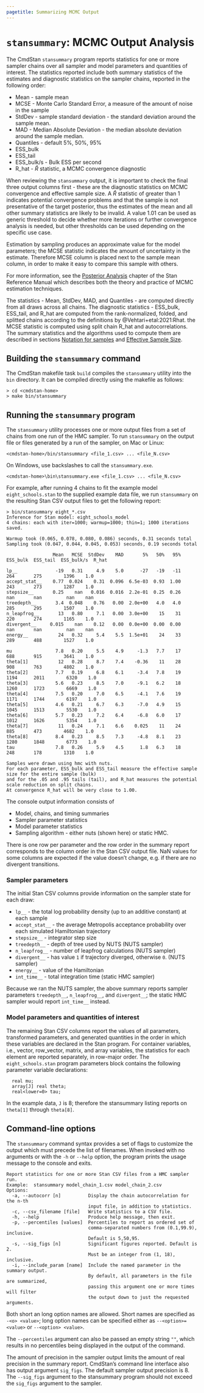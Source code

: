 ```yaml
---
pagetitle: Summarizing MCMC Output
---
```


# `stansummary`: MCMC Output Analysis {#stansummary}

The CmdStan `stansummary` program reports statistics for one or more sampler chains
over all sampler and model parameters and quantities of interest.
The statistics reported include both summary statistics of the estimates and
diagnostic statistics on the sampler chains, reported in the following order:


- Mean - sample mean
- MCSE - Monte Carlo Standard Error, a measure of the amount of noise in the sample
- StdDev - sample standard deviation - the standard deviation around the sample mean.
- MAD - Median Absolute Deviation  - the median absolute deviation around the sample median.
- Quantiles - default 5%, 50%, 95%
- ESS_bulk
- ESS_tail
- ESS_bulk/s - Bulk ESS per second
- R_hat - $\hat{R}$ statistic, a MCMC convergence diagnostic

When reviewing the `stansummary` output, it is important to check the final three
output columns first - these are the diagnostic statistics on MCMC convergence and
effective sample size.
A $\hat{R}$ statistic of greater than $1$ indicates potential convergence problems and that the sample is not presentative of the target posterior, thus the estimates of the mean and all other summary statistics are likely to be invalid. A value $1.01$ can be used as generic threshold to decide whether more iterations or further convergence analysis is needed, but other thresholds can be used depending on the specific use case.

Estimation by sampling produces an approximate value for the model parameters;
the MCSE statistic indicates the amount of uncertainty in the estimate.
Therefore MCSE column is placed next to the sample mean column,
in order to make it easy to compare this sample with others.

For more information, see the
[Posterior Analysis](https://mc-stan.org/docs/reference-manual/analysis.html)
chapter of the Stan Reference Manual which describes both the theory and practice of MCMC
estimation techniques.

The statistics - Mean, StdDev, MAD, and Quantiles - are computed directly from all draws across all chains.
The diagnostic statistics - ESS_bulk, ESS_tail, and R_hat are computed from the rank-normalized,
folded, and splitted chains according to the definitions by @Vehtari+etal:2021:Rhat.
the MCSE statistic is computed using split chain R_hat and autocorrelations.
The summary statistics and the algorithms used to compute them are described in sections
[Notation for samples](https://mc-stan.org/docs/reference-manual/analysis.html#notation-for-samples-chains-and-draws)
and
[Effective Sample Size](https://mc-stan.org/docs/reference-manual/analysis.html#effective-sample-size.section).

## Building the `stansummary` command

The CmdStan makefile task `build` compiles the `stansummary` utility
into the `bin` directory.
It can be compiled directly using the makefile as follows:
```
> cd <cmdstan-home>
> make bin/stansummary
```

## Running the `stansummary` program

The `stansummary` utility processes one or more output files from a set of
chains from one run of the HMC sampler.
To run `stansummary` on the output file or files generated by a run of
the sampler, on Mac or Linux:
```
<cmdstan-home>/bin/stansummary <file_1.csv> ... <file_N.csv>
```
On Windows, use backslashes to call the `stansummary.exe`.
```
<cmdstan-home>\bin\stansummary.exe <file_1.csv> ... <file_N.csv>
```

For example, after running 4 chains to fit the example model `eight_schools.stan`
to the supplied example data file, we run `stansummary` on the resulting Stan CSV
output files to get the following report:

```
> bin/stansummary eight_*.csv
Inference for Stan model: eight_schools_model
4 chains: each with iter=1000; warmup=1000; thin=1; 1000 iterations saved.

Warmup took (0.065, 0.078, 0.080, 0.086) seconds, 0.31 seconds total
Sampling took (0.047, 0.044, 0.045, 0.053) seconds, 0.19 seconds total

                 Mean   MCSE  StdDev    MAD       5%   50%   95%  ESS_bulk  ESS_tail  ESS_bulk/s  R_hat

lp__              -19   0.31     4.9    5.0      -27   -19   -11       264       275        1396    1.0
accept_stat__    0.77  0.024    0.31  0.096  6.5e-03  0.93  1.00       243       273        1287    1.0
stepsize__       0.25    nan   0.016  0.016  2.2e-01  0.25  0.26       nan       nan         nan    nan
treedepth__       3.4  0.048    0.76   0.00  2.0e+00   4.0   4.0       285       295        1507    1.0
n_leapfrog__       13   0.80     7.1   0.00  3.0e+00    15    31       220       274        1165    1.0
divergent__     0.015    nan    0.12   0.00  0.0e+00  0.00  0.00       nan       nan         nan    nan
energy__           24   0.32     5.4    5.5  1.5e+01    24    33       289       488        1527    1.0

mu                7.8   0.20     5.5    4.9     -1.3   7.7    17       688       915        3641    1.0
theta[1]           12   0.28     8.7    7.4    -0.36    11    28       908       763        4802    1.0
theta[2]          7.7   0.19     6.8    6.1     -3.4   7.8    19      1194      2011        6320    1.0
theta[3]          5.6   0.23     8.5    7.0     -9.1   6.2    18      1260      1723        6669    1.0
theta[4]          7.5   0.20     7.0    6.5     -4.1   7.6    19      1171      1744        6197    1.0
theta[5]          4.6   0.21     6.7    6.3     -7.0   4.9    15      1045      1513        5530    1.0
theta[6]          5.7   0.23     7.2    6.4     -6.8   6.0    17      1012      1626        5354    1.0
theta[7]           11   0.24     7.1    6.6    0.025    11    24       885       473        4682    1.0
theta[8]          8.4   0.23     8.5    7.3     -4.8   8.1    23      1280      1848        6773    1.0
tau               7.8   0.26     5.9    4.5      1.8   6.3    18       248       178        1310    1.0

Samples were drawn using hmc with nuts.
For each parameter, ESS_bulk and ESS_tail measure the effective sample size for the entire sample (bulk)
and for the .05 and .95 tails (tail), and R_hat measures the potential scale reduction on split chains.
At convergence R_hat will be very close to 1.00.
```

The console output information consists of

- Model, chains, and timing summaries
- Sampler parameter statistics
- Model parameter statistics
- Sampling algorithm - either nuts (shown here) or static HMC.

There is one row per parameter and the row order in the summary report corresponds
to the column order in the Stan CSV output file. NaN values for some columns are
expected if the value doesn't change, e.g. if there are no divergent transitions.

### Sampler parameters

The initial Stan CSV columns provide information on the sampler state for each draw:

- `lp__` - the total log probability density (up to an additive constant) at each sample
- `accept_stat__ ` - the average Metropolis acceptance  probability over each simulated Hamiltonian trajectory
- `stepsize__ ` - integrator step size
- `treedepth__ ` - depth of tree used by NUTS (NUTS sampler)
- `n_leapfrog__ ` - number of leapfrog calculations (NUTS sampler)
- `divergent__ ` - has value `1` if trajectory diverged, otherwise `0`. (NUTS sampler)
- `energy__ ` - value of the Hamiltonian
- `int_time__ ` - total integration time (static HMC sampler)

Because we ran the NUTS sampler, the above summary reports sampler parameters
`treedepth__`, `n_leapfrog__`, and `divergent__`;
the static HMC sampler would report `int_time__` instead.

### Model parameters and quantities of interest

The remaining Stan CSV columns report the values of all parameters, transformed parameters,
and generated quantities in the order in which these variables are declared in the Stan program.
For container variables, i.e., vector, row_vector, matrix, and array variables,
the statistics for each element are reported separately, in row-major order.
The `eight_schools.stan` program parameters block contains the following parameter variable
declarations:
```
  real mu;
  array[J] real theta;
  real<lower=0> tau;
```
In the example data, `J` is $8$; therefore the stansummary listing
reports on `theta[1]` through `theta[8]`.


## Command-line options

The `stansummary` command syntax provides a set of flags to customize the output
which must precede the list of filenames.
When invoked with no arguments or with the `-h` or `--help` option,
the program prints the usage message to the console and exits.

```
Report statistics for one or more Stan CSV files from a HMC sampler run.
Example:  stansummary model_chain_1.csv model_chain_2.csv
Options:
  -a, --autocorr [n]          Display the chain autocorrelation for the n-th
                              input file, in addition to statistics.
  -c, --csv_filename [file]   Write statistics to a CSV file.
  -h, --help                  Produce help message, then exit.
  -p, --percentiles [values]  Percentiles to report as ordered set of
                              comma-separated numbers from (0.1,99.9), inclusive.
                              Default is 5,50,95.
  -s, --sig_figs [n]          Significant figures reported. Default is 2.
                              Must be an integer from (1, 18), inclusive.
  -i, --include_param [name]  Include the named parameter in the summary output.
                              By default, all parameters in the file are summarized,
                              passing this argument one or more times will filter
                              the output down to just the requested arguments.
```

Both short an long option names are allowed.  Short names are specified as `-<o> <value>`;
long option names can be specified either as `--<option>=<value>` or `--<option> <value>`.

The `--percentiles` argument can also be passed an empty string `""`, which
results in no percentiles being displayed in the output of the command.

The amount of precision
in the sampler output limits the amount of real precision in the summary report.
CmdStan's command line interface also has output argument `sig_figs`.
The default sampler output precision is 8.
The `--sig_figs` argument to the stansummary program should not exceed the `sig_figs` argument to the sampler.
